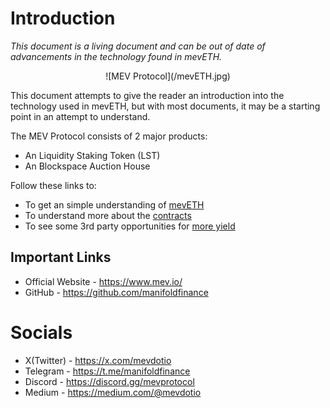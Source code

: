 
# Introduction

*This document is a living document and can be out of date of advancements in the technology found in mevETH.* 

<div align="center"> ![MEV Protocol](/mevETH.jpg) </div>

This document attempts to give the reader an introduction into the technology used in mevETH, but with most documents, it may be a starting point in an attempt to understand.

The MEV Protocol consists of 2 major products:
- An Liquidity Staking Token (LST)
- An Blockspace Auction House

Follow these links to:

- To get an simple understanding of [mevETH](/mevETH.mdx)
- To understand more about the [contracts](/contracts.mdx)
- To see some 3rd party opportunities for [more yield](/3rd.mdx)


## Important Links

- Official Website - https://www.mev.io/
- GitHub - https://github.com/manifoldfinance

# Socials
- X(Twitter) - https://x.com/mevdotio
- Telegram - https://t.me/manifoldfinance
- Discord - https://discord.gg/mevprotocol
- Medium - https://medium.com/@mevdotio

